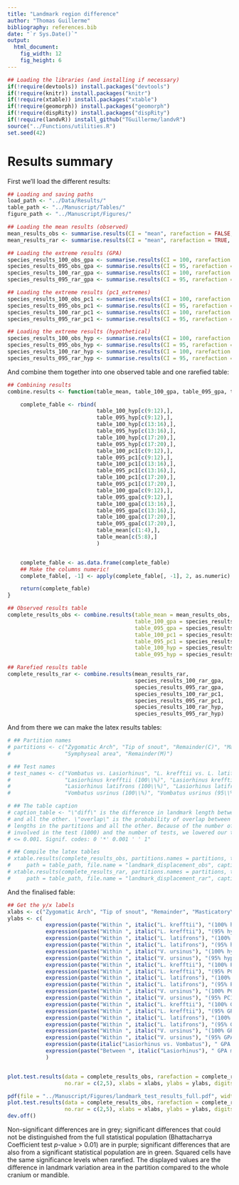 ```yaml
---
title: "Landmark region difference"
author: "Thomas Guillerme"
bibliography: references.bib
date: "`r Sys.Date()`"
output:
  html_document:
    fig_width: 12
    fig_height: 6
---
```


```r
## Loading the libraries (and installing if necessary)
if(!require(devtools)) install.packages("devtools")
if(!require(knitr)) install.packages("knitr")
if(!require(xtable)) install.packages("xtable")
if(!require(geomorph)) install.packages("geomorph")
if(!require(dispRity)) install.packages("dispRity")
if(!require(landvR)) install_github("TGuillerme/landvR")
source("../Functions/utilities.R")
set.seed(42)
```

# Results summary


First we'll load the different results:

```r
## Loading and saving paths
load_path <- "../Data/Results/"
table_path <- "../Manuscript/Tables/"
figure_path <- "../Manuscript/Figures/"

## Loading the mean results (observed)
mean_results_obs <- summarise.results(CI = "mean", rarefaction = FALSE, rounding = 4)
mean_results_rar <- summarise.results(CI = "mean", rarefaction = TRUE, rounding = 4)

## Loading the extreme results (GPA)
species_results_100_obs_gpa <- summarise.results(CI = 100, rarefaction = FALSE, rounding = 4)
species_results_095_obs_gpa <- summarise.results(CI = 95, rarefaction = FALSE, rounding = 4)
species_results_100_rar_gpa <- summarise.results(CI = 100, rarefaction = TRUE, rounding = 4)
species_results_095_rar_gpa <- summarise.results(CI = 95, rarefaction = TRUE, rounding = 4)

## Loading the extreme results (pc1_extremes)
species_results_100_obs_pc1 <- summarise.results(CI = 100, rarefaction = FALSE, rounding = 4, result.type = "pc1.extremes")
species_results_095_obs_pc1 <- summarise.results(CI = 95, rarefaction = FALSE, rounding = 4, result.type = "pc1.extremes")
species_results_100_rar_pc1 <- summarise.results(CI = 100, rarefaction = TRUE, rounding = 4, result.type = "pc1.extremes")
species_results_095_rar_pc1 <- summarise.results(CI = 95, rarefaction = TRUE, rounding = 4, result.type = "pc1.extremes")

## Loading the extreme results (hypothetical)
species_results_100_obs_hyp <- summarise.results(CI = 100, rarefaction = FALSE, rounding = 4, result.type = "pc1.hypothetical")
species_results_095_obs_hyp <- summarise.results(CI = 95, rarefaction = FALSE, rounding = 4, result.type = "pc1.hypothetical")
species_results_100_rar_hyp <- summarise.results(CI = 100, rarefaction = TRUE, rounding = 4, result.type = "pc1.hypothetical")
species_results_095_rar_hyp <- summarise.results(CI = 95, rarefaction = TRUE, rounding = 4, result.type = "pc1.hypothetical")
```

And combine them together into one observed table and one rarefied table:

```r
## Combining results
combine.results <- function(table_mean, table_100_gpa, table_095_gpa, table_100_pc1, table_095_pc1, table_100_hyp, table_095_hyp) {

    complete_fable <- rbind(
                            table_100_hyp[c(9:12),],
                            table_095_hyp[c(9:12),],
                            table_100_hyp[c(13:16),],
                            table_095_hyp[c(13:16),],
                            table_100_hyp[c(17:20),],
                            table_095_hyp[c(17:20),],
                            table_100_pc1[c(9:12),],
                            table_095_pc1[c(9:12),],
                            table_100_pc1[c(13:16),],
                            table_095_pc1[c(13:16),],
                            table_100_pc1[c(17:20),],
                            table_095_pc1[c(17:20),],
                            table_100_gpa[c(9:12),],
                            table_095_gpa[c(9:12),],
                            table_100_gpa[c(13:16),],
                            table_095_gpa[c(13:16),],
                            table_100_gpa[c(17:20),],
                            table_095_gpa[c(17:20),],
                            table_mean[c(1:4),],
                            table_mean[c(5:8),]
                            )


    complete_fable <- as.data.frame(complete_fable)
    ## Make the columns numeric!
    complete_fable[, -1] <- apply(complete_fable[, -1], 2, as.numeric)

    return(complete_fable)
}

## Observed results table
complete_results_obs <- combine.results(table_mean = mean_results_obs,
                                        table_100_gpa = species_results_100_obs_gpa,
                                        table_095_gpa = species_results_095_obs_gpa,
                                        table_100_pc1 = species_results_100_obs_pc1,
                                        table_095_pc1 = species_results_095_obs_pc1,
                                        table_100_hyp = species_results_100_obs_hyp,
                                        table_095_hyp = species_results_095_obs_hyp)

## Rarefied results table
complete_results_rar <- combine.results(mean_results_rar,
                                        species_results_100_rar_gpa,
                                        species_results_095_rar_gpa,
                                        species_results_100_rar_pc1,
                                        species_results_095_rar_pc1,
                                        species_results_100_rar_hyp,
                                        species_results_095_rar_hyp)
```

And from there we can make the latex results tables:

```r
# ## Partition names
# partitions <- c("Zygomatic Arch", "Tip of snout", "Remainder(C)", "Masticatory insertions",
#                 "Symphyseal area", "Remainder(M)")

# ## Test names
# test_names <- c("Vombatus vs. Lasiorhinus", "L. krefftii vs. L. latifrons",
#                 "Lasiorhinus krefftii (100\\%)", "Lasiorhinus krefftii (95\\%)",
#                 "Lasiorhinus latifrons (100\\%)", "Lasiorhinus latifrons (95\\%)",
#                 "Vombatus usrinus (100\\%)", "Vombatus usrinus (95\\%)")

# ## The table caption
# caption_table <- "\"diff\" is the difference in landmark length between the ones from the partition
# and all the other. \"overlap\" is the probability of overlap between the distribution of the landmark
# lengths in the partitions and all the other. Because of the number of bootstrap pseudo-replicates
# involved in the test (1000) and the number of tests, we lowered our threshold for rejecting H0 to p
# <= 0.001. Signif. codes: 0 '*' 0.001 ' ' 1"

# ## Compile the latex tables
# xtable.results(complete_results_obs, partitions.names = partitions, test.names = test_names,
#     path = table_path, file.name = "landmark_displacement_obs", caption = caption_table)
# xtable.results(complete_results_rar, partitions.names = partitions, test.names = test_names,
#     path = table_path, file.name = "landmark_displacement_rar", caption = caption_table)
```

And the finalised fable:

```r
## Get the y/x labels
xlabs <- c("Zygomatic Arch", "Tip of snout", "Remainder", "Masticatory\nmuscle insertions", "Symphyseal\narea", "Remainder")
ylabs <- c(
            expression(paste("Within ", italic("L. krefftii"), "(100% hyp.)")),
            expression(paste("Within ", italic("L. krefftii"), "(95% hyp.)")),
            expression(paste("Within ", italic("L. latifrons"), "(100% hyp.)")),
            expression(paste("Within ", italic("L. latifrons"), "(95% hyp.)")),
            expression(paste("Within ", italic("V. ursinus"), "(100% hyp.)")),
            expression(paste("Within ", italic("V. ursinus"), "(95% hyp.)")),
            expression(paste("Within ", italic("L. krefftii"), "(100% PC1)")),
            expression(paste("Within ", italic("L. krefftii"), "(95% PC1)")),
            expression(paste("Within ", italic("L. latifrons"), "(100% PC1)")),
            expression(paste("Within ", italic("L. latifrons"), "(95% PC1)")),
            expression(paste("Within ", italic("V. ursinus"), "(100% PC1)")),
            expression(paste("Within ", italic("V. ursinus"), "(95% PC1)")),
            expression(paste("Within ", italic("L. krefftii"), "(100% GPA)")),
            expression(paste("Within ", italic("L. krefftii"), "(95% GPA)")),
            expression(paste("Within ", italic("L. latifrons"), "(100% GPA)")),
            expression(paste("Within ", italic("L. latifrons"), "(95% GPA)")),
            expression(paste("Within ", italic("V. ursinus"), "(100% GPA)")),
            expression(paste("Within ", italic("V. ursinus"), "(95% GPA)")),
            expression(paste(italic("Lasiorhinus vs. Vombatus"), " GPA means")),
            expression(paste("Between ", italic("Lasiorhinus"), " GPA means"))
            )  


plot.test.results(data = complete_results_obs, rarefaction = complete_results_rar, p.value = 0.001,
                  no.rar = c(2,5), xlabs = xlabs, ylabs = ylabs, digits = 3, left.pad = 16, ylab.cex = 1.1)
```

```r
pdf(file = "../Manuscript/Figures/landmark_test_results_full.pdf", width = 12, height = 8)
plot.test.results(data = complete_results_obs, rarefaction = complete_results_rar, p.value = 0.001,
                  no.rar = c(2,5), xlabs = xlabs, ylabs = ylabs, digits = 3, left.pad = 17, ylab.cex = 1.1)
dev.off()
```

Non-significant differences are in grey; significant differences that could not be distinguished from the full statistical population (Bhattacharrya Coefficient test _p_-value > 0.01) are in purple; significant differences that are also from a significant statistical population are in green. Squared cells have the same significance levels when rarefied. The displayed values are the difference in landmark variation area in the partition compared to the whole cranium or mandible.

